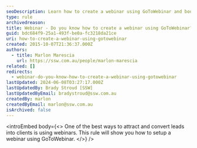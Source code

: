 ```yaml
---
seoDescription: Learn how to create a webinar using GoToWebinar and boost your online presence with this step-by-step guide.
type: rule
archivedreason:
title: Webinar - Do you know how to create a webinar using GoToWebinar?
guid: bdc684f9-25a1-493f-be0a-fc3218da21ce
uri: how-to-create-a-webinar-using-gotowebinar
created: 2015-10-07T21:36:37.000Z
authors:
  - title: Marlon Marescia
    url: https://ssw.com.au/people/marlon-marescia
related: []
redirects:
  - webinar-do-you-know-how-to-create-a-webinar-using-gotowebinar
lastUpdated: 2024-06-08T03:27:17.000Z
lastUpdatedBy: Brady Stroud [SSW]
lastUpdatedByEmail: bradystroud@ssw.com.au
createdBy: marlon
createdByEmail: marlon@ssw.com.au
isArchived: false
---
```


<introEmbed
  body={<>
One of the best ways to attract and convert leads into clients is using webinars. This rule will show you how to setup a webinar using GoToWebinar.
  </>}
/>
<youtubeEmbed url="https://www.youtube.com/embed/PLyPjRYjNxQ?rel=0" description="" />
